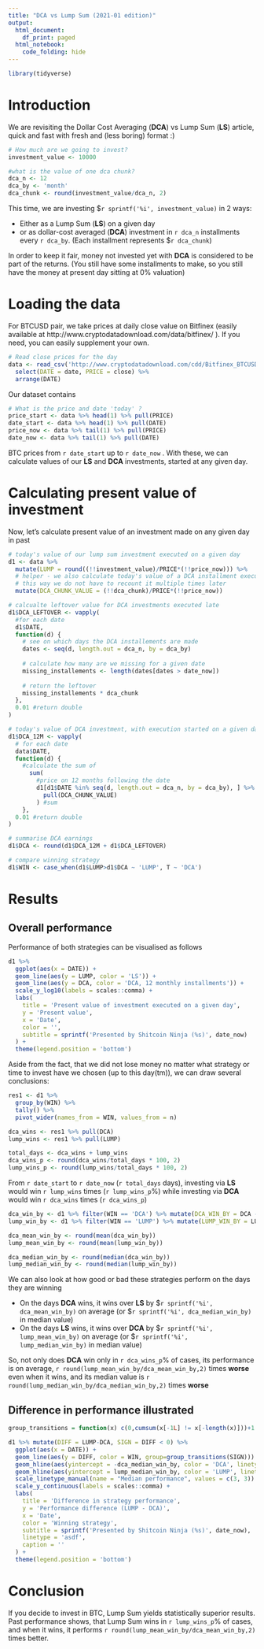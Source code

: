 ```yaml
---
title: "DCA vs Lump Sum (2021-01 edition)"
output:
  html_document:
    df_print: paged
  html_notebook:
    code_folding: hide
---
```


```r
library(tidyverse)
```

# Introduction

We are revisiting the Dollar Cost Averaging (**DCA**) vs Lump Sum (**LS**) article, quick and fast with fresh and (less boring) format :)

```r
# How much are we going to invest?
investment_value <- 10000

#what is the value of one dca chunk?
dca_n <- 12
dca_by <- 'month'
dca_chunk <- round(investment_value/dca_n, 2)
```

This time, we are investing $`r sprintf('%i', investment_value)` in 2 ways:

* Either as a Lump Sum (**LS**) on a given day
* or as dollar-cost averaged (**DCA**) investment in `r dca_n` installments every `r dca_by`. (Each installment represents $`r dca_chunk`)

In order to keep it fair, money not invested yet with **DCA** is considered to be part of the returns. (You still have some installments to make, so you still have the money at present day sitting at 0% valuation) 

# Loading the data
For BTCUSD pair, we take prices at daily close value on Bitfinex (easily available at http://www.cryptodatadownload.com/data/bitfinex/ ). If you need, you can easily supplement your own.

```r
# Read close prices for the day
data <- read_csv('http://www.cryptodatadownload.com/cdd/Bitfinex_BTCUSD_d.csv', skip = 1) %>% 
  select(DATE = date, PRICE = close) %>% 
  arrange(DATE)
```

Our dataset contains

```r
# What is the price and date 'today' ?
price_start <- data %>% head(1) %>% pull(PRICE)
date_start <- data %>% head(1) %>% pull(DATE)
price_now <- data %>% tail(1) %>% pull(PRICE)
date_now <- data %>% tail(1) %>% pull(DATE)
```

BTC prices from `r date_start` up to `r date_now` . With these, we can calculate values of our **LS** and **DCA** investments, started at any given day.

# Calculating present value of investment

Now, let's calculate present value of an investment made on any given day in past

```r
# today's value of our lump sum investment executed on a given day
d1 <- data %>% 
  mutate(LUMP = round((!!investment_value)/PRICE*(!!price_now))) %>%
  # helper - we also calculate today's value of a DCA installment executed on this day
  # this way we do not have to recount it multiple times later
  mutate(DCA_CHUNK_VALUE = (!!dca_chunk)/PRICE*(!!price_now))

# calcualte leftover value for DCA investments executed late
d1$DCA_LEFTOVER <- vapply(
  #for each date
  d1$DATE,
  function(d) {
    # see on which days the DCA installements are made
    dates <- seq(d, length.out = dca_n, by = dca_by)
    
    # calculate how many are we missing for a given date
    missing_installements <- length(dates[dates > date_now])
    
    # return the leftover
    missing_installements * dca_chunk
  },
  0.01 #return double
)

# today's value of DCA investment, with execution started on a given day 
d1$DCA_12M <- vapply(
  # for each date
  data$DATE, 
  function(d) {
    #calculate the sum of
      sum(
        #price on 12 months following the date
        d1[d1$DATE %in% seq(d, length.out = dca_n, by = dca_by), ] %>% 
          pull(DCA_CHUNK_VALUE)
        ) #sum
    },
  0.01 #return double
)

# summarise DCA earnings
d1$DCA <- round(d1$DCA_12M + d1$DCA_LEFTOVER)

# compare winning strategy
d1$WIN <- case_when(d1$LUMP>d1$DCA ~ 'LUMP', T ~ 'DCA')

```

# Results

## Overall performance

Performance of both strategies can be visualised as follows

```r
d1 %>% 
  ggplot(aes(x = DATE)) +
  geom_line(aes(y = LUMP, color = 'LS')) +
  geom_line(aes(y = DCA, color = 'DCA, 12 monthly installments')) +
  scale_y_log10(labels = scales::comma) +
  labs(
    title = 'Present value of investment executed on a given day',
    y = 'Present value',
    x = 'Date',
    color = '',
    subtitle = sprintf('Presented by Shitcoin Ninja (%s)', date_now)
  ) +
  theme(legend.position = 'bottom')
```

Aside from the fact, that we did not lose money no matter what strategy or time to invest have we chosen (up to this day(tm)), we can draw several conclusions:

```r
res1 <- d1 %>% 
  group_by(WIN) %>% 
  tally() %>% 
  pivot_wider(names_from = WIN, values_from = n)

dca_wins <- res1 %>% pull(DCA)
lump_wins <- res1 %>% pull(LUMP)

total_days <- dca_wins + lump_wins
dca_wins_p <- round(dca_wins/total_days * 100, 2)
lump_wins_p <- round(lump_wins/total_days * 100, 2)
```

From `r date_start` to `r date_now` (`r total_days` days), investing via **LS** would win `r lump_wins` times (`r lump_wins_p`%) while investing via **DCA** would win `r dca_wins` times (`r dca_wins_p`)

```r
dca_win_by <- d1 %>% filter(WIN == 'DCA') %>% mutate(DCA_WIN_BY = DCA - LUMP) %>% pull(DCA_WIN_BY)
lump_win_by <- d1 %>% filter(WIN == 'LUMP') %>% mutate(LUMP_WIN_BY = LUMP - DCA) %>% pull(LUMP_WIN_BY)

dca_mean_win_by <- round(mean(dca_win_by))
lump_mean_win_by <- round(mean(lump_win_by))

dca_median_win_by <- round(median(dca_win_by))
lump_median_win_by <- round(median(lump_win_by))
```

We can also look at how good or bad these strategies perform on the days they are winning

* On the days **DCA** wins, it wins over **LS** by $`r sprintf('%i', dca_mean_win_by)` on average (or $`r sprintf('%i', dca_median_win_by)` in median value)
* On the days **LS** wins, it wins over **DCA** by $`r sprintf('%i', lump_mean_win_by)` on average (or $`r sprintf('%i', lump_median_win_by)` in median value)

So, not only does **DCA** win only in `r dca_wins_p`% of cases, its performance is on average, `r round(lump_mean_win_by/dca_mean_win_by,2)` times **worse** even when it wins, and its median value is `r round(lump_median_win_by/dca_median_win_by,2)` times **worse**

## Difference in performance illustrated

```r
group_transitions = function(x) c(0,cumsum(x[-1L] != x[-length(x)]))+1

d1 %>% mutate(DIFF = LUMP-DCA, SIGN = DIFF < 0) %>% 
  ggplot(aes(x = DATE)) +
  geom_line(aes(y = DIFF, color = WIN, group=group_transitions(SIGN))) +
  geom_hline(aes(yintercept = -dca_median_win_by, color = 'DCA', linetype = 'DCA')) +
  geom_hline(aes(yintercept = lump_median_win_by, color = 'LUMP', linetype = 'LUMP')) +
  scale_linetype_manual(name = "Median performance", values = c(3, 3)) +
  scale_y_continuous(labels = scales::comma) +
  labs(
    title = 'Difference in strategy performance',
    y = 'Performance difference (LUMP - DCA)',
    x = 'Date',
    color = 'Winning strategy',
    subtitle = sprintf('Presented by Shitcoin Ninja (%s)', date_now),
    linetype = 'asdf', 
    caption = ''
  ) +
  theme(legend.position = 'bottom')
```


# Conclusion

If you decide to invest in BTC, Lump Sum yields statistically superior results. Past performance shows, that Lump Sum wins in `r lump_wins_p`% of cases, and when it wins, it performs `r round(lump_mean_win_by/dca_mean_win_by,2)` times better.



